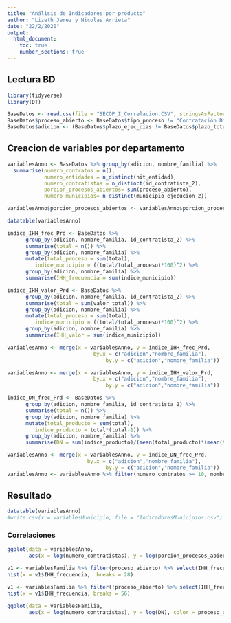 ```yaml
---
title: "Análisis de Indicadores por producto"
author: "Lizeth Jerez y Nicolas Arrieta"
date: "22/2/2020"
output: 
  html_document:
    toc: true
    number_sections: true
---
```


## Lectura BD

```r
library(tidyverse)
library(DT)
```

```r
BaseDatos <- read.csv(file = "SECOP_I_Correlacion.CSV", stringsAsFactors = FALSE)
BaseDatos$proceso_abierto <- BaseDatos$tipo_proceso != "Contratación Directa (Ley 1150 de 2007)"
BaseDatos$adicion <- (BaseDatos$plazo_ejec_dias != BaseDatos$plazo_total) | (BaseDatos$valor_adiciones > 0)
```


## Creacion de variables por departamento

```r
variablesAnno <- BaseDatos %>% group_by(adicion, nombre_familia) %>% 
  summarise(numero_contratos = n(), 
            numero_entidades = n_distinct(nit_entidad),
            numero_contratistas = n_distinct(id_contratista_2),
            porcion_procesos_abiertos= sum(proceso_abierto),
            numero_municipios= n_distinct(municipio_ejecucion_2))

variablesAnno$porcion_procesos_abiertos <- variablesAnno$porcion_procesos_abiertos/variablesAnno$numero_contratos

datatable(variablesAnno)
```


```r
indice_IHH_frec_Prd <- BaseDatos %>%
      group_by(adicion, nombre_familia, id_contratista_2) %>%
      summarise(total = n()) %>% 
      group_by(adicion, nombre_familia) %>% 
      mutate(total_proceso = sum(total),
         indice_municipio = ((total/total_proceso)*100)^2) %>% 
      group_by(adicion, nombre_familia) %>% 
      summarise(IHH_frecuencia = sum(indice_municipio))
```


```r

indice_IHH_valor_Prd <- BaseDatos %>%
      group_by(adicion, nombre_familia, id_contratista_2) %>%
      summarise(total = sum(valor_total)) %>% 
      group_by(adicion, nombre_familia) %>% 
      mutate(total_proceso = sum(total),
         indice_municipio = ((total/total_proceso)*100)^2) %>% 
      group_by(adicion, nombre_familia) %>% 
      summarise(IHH_valor = sum(indice_municipio))
```

```r
variablesAnno <- merge(x = variablesAnno, y = indice_IHH_frec_Prd, 
                            by.x = c("adicion","nombre_familia"),
                                by.y = c("adicion","nombre_familia"))

variablesAnno <- merge(x = variablesAnno, y = indice_IHH_valor_Prd, 
                            by.x = c("adicion","nombre_familia"),
                                by.y = c("adicion","nombre_familia"))
```

```r
indice_DN_frec_Prd <- BaseDatos %>%
      group_by(adicion, nombre_familia, id_contratista_2) %>%
      summarise(total = n()) %>% 
      group_by(adicion, nombre_familia) %>% 
      mutate(total_producto = sum(total),
         indice_producto = total*(total-1)) %>% 
      group_by(adicion, nombre_familia) %>% 
      summarise(DN = sum(indice_producto)/(mean(total_producto)*(mean(total_producto)-1)))

variablesAnno <- merge(x = variablesAnno, y = indice_DN_frec_Prd, 
                          by.x = c("adicion","nombre_familia"),
                                by.y = c("adicion","nombre_familia"))
variablesAnno <- variablesAnno %>% filter(numero_contratos >= 10, nombre_familia != "No Definido")
```

## Resultado

```r
datatable(variablesAnno)
#write.csv(x = variablesMunicipio, file = "IndicadoresMunicipios.csv")
```

### Correlaciones

```r
ggplot(data = variablesAnno, 
       aes(x = log(numero_contratistas), y = log(porcion_procesos_abiertos), color = adicion)) + geom_point()
```


```r
v1 <- variablesFamilia %>% filter(proceso_abierto) %>% select(IHH_frecuencia)
hist(x = v1$IHH_frecuencia,  breaks = 28)
```

```r
v1 <- variablesFamilia %>% filter(!proceso_abierto) %>% select(IHH_frecuencia)
hist(x = v1$IHH_frecuencia, breaks = 56)
```

```r
ggplot(data = variablesFamilia, 
       aes(x = log(numero_contratistas), y = log(DN), color = proceso_abierto)) + geom_point()
```

